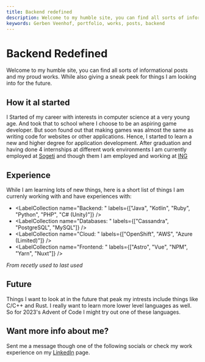 ```yaml
---
title: Backend redefined
description: Welcome to my humble site, you can find all sorts of informational posts and my proud works. While also giving a sneak peek for you to try it out yourselves.
keywords: Gerben Veenhof, portfolio, works, posts, backend
---
```



<Layout title="Home | Gerben Veenhof">

# Backend Redefined

Welcome to my humble site, you can find all sorts of informational posts and my proud works. While also giving a sneak peek for things I am looking into for the future.

## How it al started

I Started of my career with interests in computer science at a very young age. And took that to school where I choose to be an aspiring game developer.
But soon found out that making games was almost the same as writing code for websites or other applications.
Hence, I started to learn a new and higher degree for application development.
After graduation and having done 4 internships at different work environments I am currently employed at [Sogeti](https://www.sogeti.nl/) and though them I am employed and working at
[ING](https://ing.nl/)

## Experience

While I am learning lots of new things, here is a short list of things I am currenly working with and have experiences with:

- <LabelCollection
    name="Backend: "
    labels={["Java", "Kotlin", "Ruby", "Python", "PHP", "C# (Unity)"]}
  />
- <LabelCollection
    name="Databases: "
    labels={["Cassandra", "PostgreSQL", "MySQL"]}
  />
- <LabelCollection
    name="Cloud: "
    labels={["OpenShift", "AWS", "Azure (Limited)"]}
  />  
- <LabelCollection
    name="Frontend: "
    labels={["Astro", "Vue", "NPM", "Yarn", "Nuxt"]}
  />

_From recetly used to last used_

## Future

Things I want to look at in the future that peak my intrests include things like C/C++ and Rust. I really want to learn more lower level languages as well.
So for 2023's Advent of Code I might try out one of these languages.

<Glide />

## Want more info about me?

Sent me a message though one of the following socials or check my work experience on my [LinkedIn](https://www.linkedin.com/in/gerbenveenhof/) page.

</Layout>
